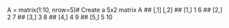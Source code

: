 A = matrix(1:10, nrow=5)# Create a 5x2 matrix
A
##      [,1] [,2]
## [1,]    1    6
## [2,]    2    7
## [3,]    3    8
## [4,]    4    9
## [5,]    5   10

